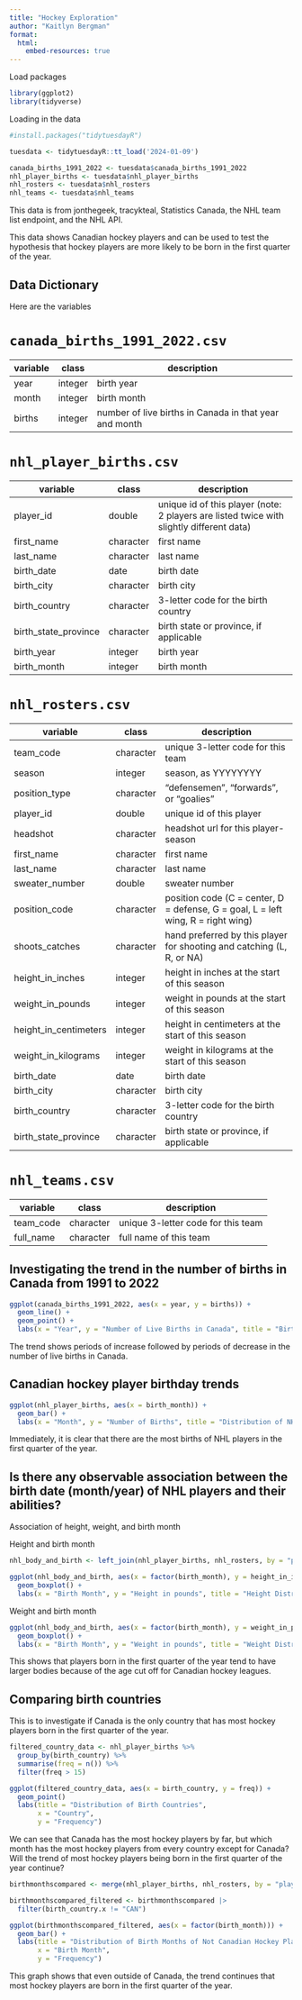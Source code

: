 ```yaml
---
title: "Hockey Exploration"
author: "Kaitlyn Bergman"
format:
  html:
    embed-resources: true
---
```


Load packages
```r
library(ggplot2)
library(tidyverse)
```


Loading in the data

```r
#install.packages("tidytuesdayR")

tuesdata <- tidytuesdayR::tt_load('2024-01-09')

canada_births_1991_2022 <- tuesdata$canada_births_1991_2022
nhl_player_births <- tuesdata$nhl_player_births
nhl_rosters <- tuesdata$nhl_rosters
nhl_teams <- tuesdata$nhl_teams
```

This data is from jonthegeek, tracykteal, Statistics Canada, the NHL team list endpoint, and the NHL API.

This data shows Canadian hockey players and can be used to test the hypothesis that hockey players are more likely to be born in the first quarter of the year.

## Data Dictionary

Here are the variables

# `canada_births_1991_2022.csv`

| variable | class   | description                                            |
|----------|---------|--------------------------------------------------------|
| year     | integer | birth year                                             |
| month    | integer | birth month                                            |
| births   | integer | number of live births in Canada in that year and month |

# `nhl_player_births.csv`

| variable             | class     | description                                                                              |
|----------------------|-----------|------------------------------------------------------------------------------------------|
| player_id            | double    | unique id of this player (note: 2 players are listed twice with slightly different data) |
| first_name           | character | first name                                                                               |
| last_name            | character | last name                                                                                |
| birth_date           | date      | birth date                                                                               |
| birth_city           | character | birth city                                                                               |
| birth_country        | character | 3-letter code for the birth country                                                      |
| birth_state_province | character | birth state or province, if applicable                                                   |
| birth_year           | integer   | birth year                                                                               |
| birth_month          | integer   | birth month                                                                              |

# `nhl_rosters.csv`

| variable              | class     | description                                                                      |
|-----------------------|-----------|----------------------------------------------------------------------------------|
| team_code             | character | unique 3-letter code for this team                                               |
| season                | integer   | season, as YYYYYYYY                                                              |
| position_type         | character | "defensemen", "forwards", or "goalies"                                           |
| player_id             | double    | unique id of this player                                                         |
| headshot              | character | headshot url for this player-season                                              |
| first_name            | character | first name                                                                       |
| last_name             | character | last name                                                                        |
| sweater_number        | double    | sweater number                                                                   |
| position_code         | character | position code (C = center, D = defense, G = goal, L = left wing, R = right wing) |
| shoots_catches        | character | hand preferred by this player for shooting and catching (L, R, or NA)            |
| height_in_inches      | integer   | height in inches at the start of this season                                     |
| weight_in_pounds      | integer   | weight in pounds at the start of this season                                     |
| height_in_centimeters | integer   | height in centimeters at the start of this season                                |
| weight_in_kilograms   | integer   | weight in kilograms at the start of this season                                  |
| birth_date            | date      | birth date                                                                       |
| birth_city            | character | birth city                                                                       |
| birth_country         | character | 3-letter code for the birth country                                              |
| birth_state_province  | character | birth state or province, if applicable                                           |

# `nhl_teams.csv`

| variable  | class     | description                        |
|-----------|-----------|------------------------------------|
| team_code | character | unique 3-letter code for this team |
| full_name | character | full name of this team             |

## Investigating the trend in the number of births in Canada from 1991 to 2022
```r
ggplot(canada_births_1991_2022, aes(x = year, y = births)) +
  geom_line() +
  geom_point() +
  labs(x = "Year", y = "Number of Live Births in Canada", title = "Births in Canada from 1991 to 2022")
```
The trend shows periods of increase followed by periods of decrease in the number of live births in Canada.

## Canadian hockey player birthday trends
```r
ggplot(nhl_player_births, aes(x = birth_month)) +
  geom_bar() +
  labs(x = "Month", y = "Number of Births", title = "Distribution of NHL Player Birthdays by Month")
```
Immediately, it is clear that there are the most births of NHL players in the first quarter of the year.

## Is there any observable association between the birth date (month/year) of NHL players and their abilities?

Association of height, weight, and birth month

Height and birth month
```r
nhl_body_and_birth <- left_join(nhl_player_births, nhl_rosters, by = "player_id")

ggplot(nhl_body_and_birth, aes(x = factor(birth_month), y = height_in_inches)) +
  geom_boxplot() +
  labs(x = "Birth Month", y = "Height in pounds", title = "Height Distribution by Birth Month") 
```

Weight and birth month
```r
ggplot(nhl_body_and_birth, aes(x = factor(birth_month), y = weight_in_pounds)) +
  geom_boxplot() +
  labs(x = "Birth Month", y = "Weight in pounds", title = "Weight Distribution by Birth Month") 
```

This shows that players born in the first quarter of the year tend to have larger bodies because of the age cut off for Canadian hockey leagues.

## Comparing birth countries

This is to investigate if Canada is the only country that has most hockey players born in the first quarter of the year.
```r
filtered_country_data <- nhl_player_births %>%
  group_by(birth_country) %>%
  summarise(freq = n()) %>%
  filter(freq > 15)

ggplot(filtered_country_data, aes(x = birth_country, y = freq)) +
  geom_point()
  labs(title = "Distribution of Birth Countries",
       x = "Country",
       y = "Frequency")
```

We can see that Canada has the most hockey players by far, but which month has the most hockey players from every country except for Canada? Will the trend of most hockey players being born in the first quarter of the year continue?
```r
birthmonthscompared <- merge(nhl_player_births, nhl_rosters, by = "player_id")

birthmonthscompared_filtered <- birthmonthscompared |>
  filter(birth_country.x != "CAN")

ggplot(birthmonthscompared_filtered, aes(x = factor(birth_month))) +
  geom_bar() +
  labs(title = "Distribution of Birth Months of Not Canadian Hockey Players",
       x = "Birth Month",
       y = "Frequency")
```
This graph shows that even outside of Canada, the trend continues that most hockey players are born in the first quarter of the year.
